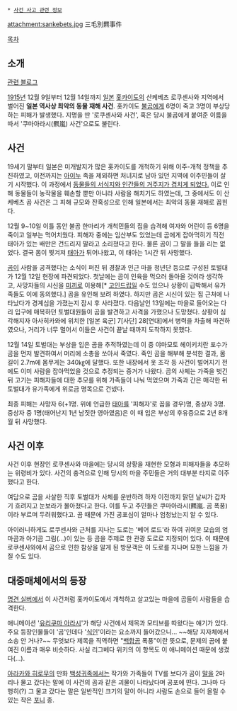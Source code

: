  * [[사건 사고 관련 정보]]

attachment:sankebets.jpg
三毛別羆事件

[[목차]]
== 소개 ==
[http://blog.naver.com/harimi82/60159987620 관련 블로그]

[[1915년]] 12월 9일부터 12월 14일까지 [[일본]] [[홋카이도]]의 산케베츠 로쿠센사와 지역에서 벌어진 '''일본 역사상 최악의 동물 재해 사건'''. 홋카이도 [[불곰]]에게 6명이 죽고 3명이 부상당하는 피해가 발생했다. 지명을 딴 '로쿠센사와 사건', 혹은 당시 불곰에게 붙여준 이름을 따서 '쿠마아라시(羆嵐) 사건'으로도 불린다. 

== 사건 ==
19세기 말부터 일본은 미개발지가 많은 홋카이도를 개척하기 위해 이주-개척 정책을 추진하였고, 이전까지는 [[아이누]] 족을 제외하면 처녀지로 남아 있던 지역에 이주민들이 살기 시작했다. 이 과정에서 [[서식지의 파괴|동물들의 서식지와 인간들의 거주지가 겹치게 되었다.]] 이로 인해 동물들이 농작물을 훼손할 뿐만 아니라 사람을 해치기도 하였는데, 그 중에서도 이 산케베츠 곰 사건은 그 피해 규모와 잔혹성으로 인해 일본에서는 최악의 동물 재해로 꼽힌다.

12월 9~10일 이틀 동안 불곰 한마리가 개척민들의 집을 습격해 여자와 어린이 등 6명을 죽이고 일부는 먹어치웠다. 피해자 중에는 임산부도 있었는데 곰에게 잡아먹히기 직전 태아가 있는 배만은 건드리지 말라고 소리쳤다고 한다. 물론 곰이 그 말을 들을 리는 없었다. 결국 몸이 찢겨져 [[태아]]가 튀어나왔고, 이 태아는 1시간 뒤 사망했다.

[[곰]]이 사람을 공격했다는 소식이 퍼진 뒤 경찰과 인근 마을 청년단 등으로 구성된 토벌대가 12월 12일 현장에 파견되었다. 첫날에는 곰이 인육을 먹으러 돌아올 것이라 생각하고, 사망자들의 시신을 [[미끼]]로 이용해[* [[고인드립]]일 수도 있으나 상황이 급박해서 유가족들도 이에 동의했다.] 곰을 유인해 보려 하였다. 하지만 곰은 시신이 있는 집 근처에 나타났다가 경계심을 가졌는지 잠시 후 사라졌다. 다음날인 13일에는 마을로 들어오는 다리 입구에 매복하던 토벌대원들이 곰을 발견하고 사격을 가했으나 도망쳤다. 상황이 심각해지자 아사히카와에 위치한 [일본 육군] 7[사단] 28[연대]에서 병력을 차출해 파견하였으나, 거리가 너무 멀어서 이들은 사건이 끝날 때까지 도착하지 못했다.

12월 14일 토벌대는 부상을 입은 곰을 추적하였는데 이 중 야마모토 헤이키치란 포수가 곰을 먼저 발견하여서 머리에 소총을 쏘아서 죽였다. 죽인 곰을 해부해 분석한 결과, 몸 길이 2.7m에 몸무게는 340㎏에 달했다. 또한 내장에서 옷 조각 등 사건이 벌어지기 전에도 이미 사람을 잡아먹었을 것으로 추정되는 증거가 나왔다. 곰의 사체는 가죽을 벗긴 뒤 고기는 피해자들에 대한 추모를 위해 가족들이 나눠 먹었으며 가죽과 간은 매각한 뒤 토벌대가 유가족에게 위로금 명목으로 건넸다. 

최종 피해는 사망자 6(+1명. 위에 언급한 [[태아]]를 '피해자'로 꼽을 경우)명, 중상자 3명. 중상자 중 1명(태어난지 1년 남짓한 영아였음)은 이 때 입은 부상의 후유증으로 2년 8개월 뒤 사망했다.

== 사건 이후 ==
사건 이후 현장인 로쿠센사와 마을에는 당시의 상황을 재현한 모형과 피해자들을 추모하는 위령비가 있다. 사건의 충격으로 인해 당시의 마을 주민들은 거의 대부분 타지로 이주했다고 한다.

여담으로 곰을 사살한 직후 토벌대가 사체를 운반하려 하자 이전까지 맑던 날씨가 갑자기 흐려지고 눈보라가 몰아쳤다고 한다. 이를 두고 주민들은 쿠마아라시(羆嵐. 곰 폭풍)이라 부르며 두려워했다고. 곰 때문에 가진 공포심이 얼마나 엄청났는지 알 수 있다.

아이러니하게도 로쿠센사와 근처를 지나는 도로는 '베어 로드'라 하여 귀여운 모습의 엄마곰과 아기곰 그림(...)이 있는 등 곰을 주제로 한 관광 도로로 지정되어 있다. 이 때문에 로쿠센사와에서 곰으로 인한 참상을 알게 된 방문객은 이 도로를 지나며 묘한 느낌을 가질 수도 있다.

== 대중매체에서의 등장 ==
[[명견 실버]]에서 이 사건처럼 홋카이도에서 개척하고 살고있는 마을에 곰들이 사람들을 습격한다.

애니메이션 '[[유리쿠마 아라시]]'가 해당 사건에서 제목과 모티브를 따왔다는 얘기가 있다. 주요 등장인물들이 '곰'인데다 '[[식인]]'이라는 요소까지 들어갔으니... ~~해당 지자체에서 소송 안 거나?~~ 무엇보다 제목을 직역하면 "[[백합]]곰 폭풍"이란 뜻으로, 문제의 곰에 붙여진 이름과 매우 비슷하다. 사실 리그베다 위키의 이 항목도 이 애니메이션 때문에 생겼다(...).

[[아라카와 히로무]]의 만화 [[백성귀족]]에서는 작가와 가족들이 TV를 보다가 곰이 [[말(동물)|말]]을 2마리나 물고 갔다는 말에 이 사건의 곰과 같은 괴물이 나타났다며 공포에 떤다. 그나마 다행히(?) 그 물고 갔다는 말은 일반적인 크기의 말이 아니라 사람도 손으로 들어 올릴 수 있는 작은 [[포니]] 종.
